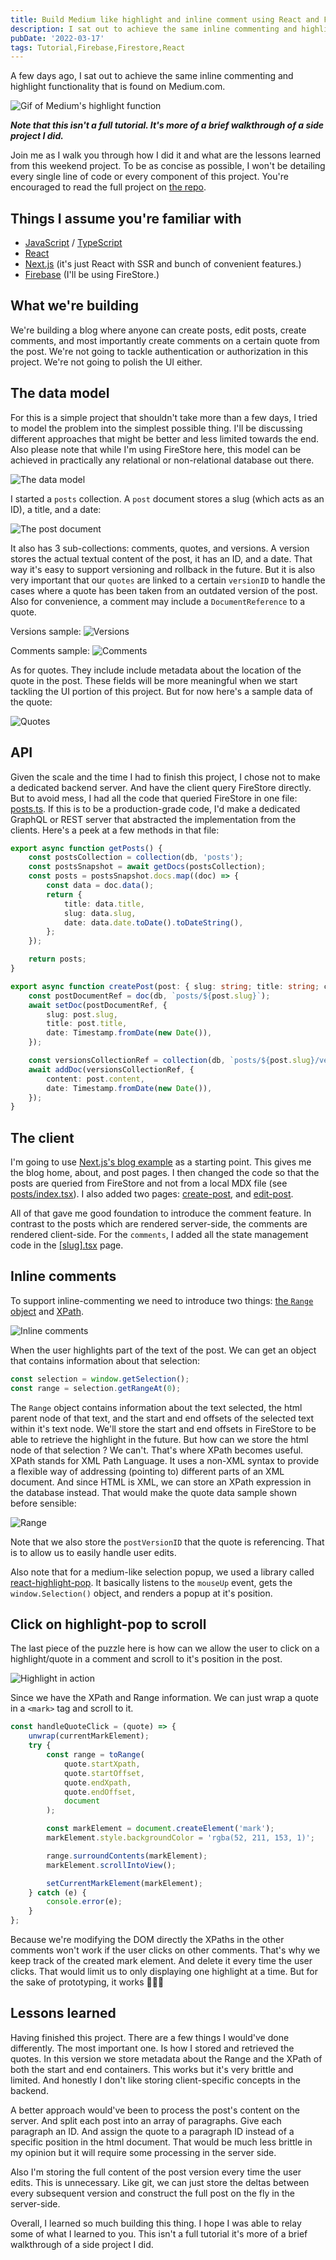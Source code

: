 ```yaml
---
title: Build Medium like highlight and inline comment using React and Firebase
description: I sat out to achieve the same inline commenting and highlight functionality that is found on Medium.com.
pubDate: '2022-03-17'
tags: Tutorial,Firebase,Firestore,React
---
```


A few days ago, I sat out to achieve the same inline commenting and highlight functionality that is found on Medium.com.

![Gif of Medium's highlight function](/content/build-medium-like-highlight-and-inline-comment-using-react-and-firebase/giphy.gif)

**_Note that this isn't a full tutorial. It's more of a brief walkthrough of a side project I did._**

Join me as I walk you through how I did it and what are the lessons learned from this weekend project. To be as concise as possible, I won't be detailing every single line of code or every component of this project. You're encouraged to read the full project on [the repo](https://github.com/BahaaZidan/nextjs-blog-inline-comments).

## Things I assume you're familiar with

- [JavaScript](https://javascript.info/) / [TypeScript](https://www.typescriptlang.org/docs/handbook/)
- [React](https://reactjs.org/tutorial/tutorial.html)
- [Next.js](https://nextjs.org/docs) (it's just React with SSR and bunch of convenient features.)
- [Firebase](https://firebase.google.com/) (I'll be using FireStore.)

## What we're building

We're building a blog where anyone can create posts, edit posts, create comments, and most importantly create comments on a certain quote from the post. We're not going to tackle authentication or authorization in this project. We're not going to polish the UI either.

## The data model

For this is a simple project that shouldn't take more than a few days, I tried to model the problem into the simplest possible thing. I'll be discussing different approaches that might be better and less limited towards the end. Also please note that while I'm using FireStore here, this model can be achieved in practically any relational or non-relational database out there.

![The data model](/content/build-medium-like-highlight-and-inline-comment-using-react-and-firebase/3MLjE5kqf.png)

I started a `posts` collection. A `post` document stores a slug (which acts as an ID), a title, and a date:

![The post document](/content/build-medium-like-highlight-and-inline-comment-using-react-and-firebase/3MflQ5v0y.png)

It also has 3 sub-collections: comments, quotes, and versions. A version stores the actual textual content of the post, it has an ID, and a date. That way it's easy to support versioning and rollback in the future. But it is also very important that our `quotes` are linked to a certain `versionID` to handle the cases where a quote has been taken from an outdated version of the post. Also for convenience, a comment may include a `DocumentReference` to a quote.

Versions sample:
![Versions](/content/build-medium-like-highlight-and-inline-comment-using-react-and-firebase/-yBrlHRPs.png)

Comments sample:
![Comments](/content/build-medium-like-highlight-and-inline-comment-using-react-and-firebase/C4iNUedwz.png)

As for quotes. They include include metadata about the location of the quote in the post. These fields will be more meaningful when we start tackling the UI portion of this project. But for now here's a sample data of the quote:

![Quotes](/content/build-medium-like-highlight-and-inline-comment-using-react-and-firebase/zK3DFwvbo.png)

## API

Given the scale and the time I had to finish this project, I chose not to make a dedicated backend server. And have the client query FireStore directly. But to avoid mess, I had all the code that queried FireStore in one file: [posts.ts](https://github.com/BahaaZidan/nextjs-blog-inline-comments/blob/master/lib/http/posts.ts). If this is to be a production-grade code, I'd make a dedicated GraphQL or REST server that abstracted the implementation from the clients. Here's a peek at a few methods in that file:

```ts
export async function getPosts() {
	const postsCollection = collection(db, 'posts');
	const postsSnapshot = await getDocs(postsCollection);
	const posts = postsSnapshot.docs.map((doc) => {
		const data = doc.data();
		return {
			title: data.title,
			slug: data.slug,
			date: data.date.toDate().toDateString(),
		};
	});

	return posts;
}

export async function createPost(post: { slug: string; title: string; content: string }) {
	const postDocumentRef = doc(db, `posts/${post.slug}`);
	await setDoc(postDocumentRef, {
		slug: post.slug,
		title: post.title,
		date: Timestamp.fromDate(new Date()),
	});

	const versionsCollectionRef = collection(db, `posts/${post.slug}/versions`);
	await addDoc(versionsCollectionRef, {
		content: post.content,
		date: Timestamp.fromDate(new Date()),
	});
}
```

## The client

I'm going to use [Next.js's blog example](https://github.com/vercel/next.js/tree/canary/examples/blog) as a starting point. This gives me the blog home, about, and post pages. I then changed the code so that the posts are queried from FireStore and not from a local MDX file (see [posts/index.tsx](https://github.com/BahaaZidan/nextjs-blog-inline-comments/blob/master/pages/posts/index.tsx)). I also added two pages: [create-post](https://github.com/BahaaZidan/nextjs-blog-inline-comments/blob/master/pages/create-post.tsx), and [edit-post](https://github.com/BahaaZidan/nextjs-blog-inline-comments/blob/master/pages/posts/%5Bslug%5D/edit.tsx).

All of that gave me good foundation to introduce the comment feature. In contrast to the posts which are rendered server-side, the comments are rendered client-side. For the `comments`, I added all the state management code in the [[slug].tsx](https://github.com/BahaaZidan/nextjs-blog-inline-comments/blob/master/pages/posts/%5Bslug%5D/index.tsx) page.

## Inline comments

To support inline-commenting we need to introduce two things: [the `Range` object](https://developer.mozilla.org/en-US/docs/Web/API/Range) and [XPath](https://developer.mozilla.org/en-US/docs/Web/XPath).

![Inline comments](/content/build-medium-like-highlight-and-inline-comment-using-react-and-firebase/lp3NNvxSAo.png)

When the user highlights part of the text of the post. We can get an object that contains information about that selection:

```ts
const selection = window.getSelection();
const range = selection.getRangeAt(0);
```

The `Range` object contains information about the text selected, the html parent node of that text, and the start and end offsets of the selected text within it's text node. We'll store the start and end offsets in FireStore to be able to retrieve the highlight in the future. But how can we store the html node of that selection ? We can't. That's where XPath becomes useful. XPath stands for XML Path Language. It uses a non-XML syntax to provide a flexible way of addressing (pointing to) different parts of an XML document. And since HTML is XML, we can store an XPath expression in the database instead. That would make the quote data sample shown before sensible:

![Range](/content/build-medium-like-highlight-and-inline-comment-using-react-and-firebase/zK3DFwvbo.png)

Note that we also store the `postVersionID` that the quote is referencing. That is to allow us to easily handle user edits.

Also note that for a medium-like selection popup, we used a library called [react-highlight-pop](https://github.com/codeshifu/react-highlight-pop). It basically listens to the `mouseUp` event, gets the `window.Selection()` object, and renders a popup at it's position.

## Click on highlight-pop to scroll

The last piece of the puzzle here is how can we allow the user to click on a highlight/quote in a comment and scroll to it's position in the post.

![Highlight in action](/content/build-medium-like-highlight-and-inline-comment-using-react-and-firebase/VAtRFyyxo.png)

Since we have the XPath and Range information. We can just wrap a quote in a `<mark>` tag and scroll to it.

```ts
const handleQuoteClick = (quote) => {
	unwrap(currentMarkElement);
	try {
		const range = toRange(
			quote.startXpath,
			quote.startOffset,
			quote.endXpath,
			quote.endOffset,
			document
		);

		const markElement = document.createElement('mark');
		markElement.style.backgroundColor = 'rgba(52, 211, 153, 1)';

		range.surroundContents(markElement);
		markElement.scrollIntoView();

		setCurrentMarkElement(markElement);
	} catch (e) {
		console.error(e);
	}
};
```

Because we're modifying the DOM directly the XPaths in the other comments won't work if the user clicks on other comments. That's why we keep track of the created mark element. And delete it every time the user clicks. That would limit us to only displaying one highlight at a time. But for the sake of prototyping, it works 🎉🎉🎉

## Lessons learned

Having finished this project. There are a few things I would've done differently. The most important one. Is how I stored and retrieved the quotes. In this version we store metadata about the Range and the XPath of both the start and end containers. This works but it's very brittle and limited. And honestly I don't like storing client-specific concepts in the backend.

A better approach would've been to process the post's content on the server. And split each post into an array of paragraphs. Give each paragraph an ID. And assign the quote to a paragraph ID instead of a specific position in the html document. That would be much less brittle in my opinion but it will require some processing in the server side.

Also I'm storing the full content of the post version every time the user edits. This is unnecessary. Like git, we can just store the deltas between every subsequent version and construct the full post on the fly in the server-side.

Overall, I learned so much building this thing. I hope I was able to relay some of what I learned to you. This isn't a full tutorial it's more of a brief walkthrough of a side project I did.
